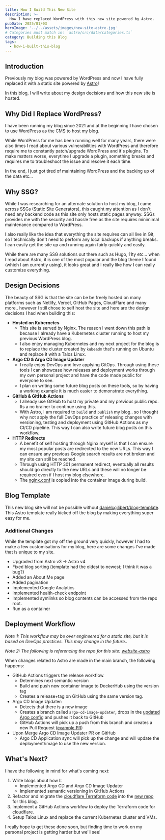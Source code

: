 ```yaml
---
title: How I Build This New Site
description: >-
  How I have replaced WordPress with this new site powered by Astro.
pubDate: 2025/01/03
heroImage: '../../assets/images/new-site-astro.jpg'
# Categories must match in: `astro/src/data/categories.ts`
category: Building this Blog
tags:
  - how-i-built-this-blog
---
```


## Introduction
Previously my blog was powered by WordPress and now I have fully replaced it with a static site powered by [Astro](https://astro.build)!

In this blog, I will write about my design decisions and how this new site is hosted.

## Why Did I Replace WordPress?
I have been running my blog since 2021 and at the beginning I have chosen to use WordPress as the CMS to host my blog.

While WordPress for me has been running well for many years, there were also times I read about various vulnerabilities with WordPress and therefore require me to constantly patch/upgrade WordPress and it's plugins. To make matters worse, everytime I upgrade a plugin, something breaks and requires me to troubleshoot the issue and resolve it each time.

In the end, I just got tired of maintaining WordPress and the backing up of the data etc...

## Why SSG?
While I was researching for an alternate solution to host my blog, I came across SSGs (Static Site Generators), this caught my attention as I  don't need any backend code as this site only hosts static pages anyway. SSGs provides me with the security and hassle free as the site requires minimimal maintenance compared to WordPress.

I also really like the idea that everything the site requires can all live in Git, so I technically don't need to perform any local backups if anything breaks. I can easily get the site up and running again fairly quickly and easily.

While there are many SSG solutions out there such as Hugo, 11ty etc... when I read about Astro, it is one of the most popular and the blog theme I found (which I am currently using), it looks great and I really like how I can really customize everything.

## Design Decisions
The beauty of SSG is that the site can be be freely hosted on many platforms such as Netlify, Vercel, GitHub Pages, CloudFlare and many more.. however I still chose to self host the site and here are the design decisions I had when building this:

- **Hosted on Kubernetes**
  - This site is served by Nginx. The reason I went down this path is because I already have a Kubernetes cluster running to host my previous WordPress blog.
  - I also enjoy managing Kubernetes and my next project for the blog is to replace the cluster created by `kubeadm` that's running on Ubuntu and replace it with a Talos Linux.
- **Argo CD & Argo CD Image Updater**
  - I really enjoy DevOps and love applying GitOps. Through using these tools I can showcase how releases and deployment works through my own personal project and have the code made public for everyone to see.
  - I plan on writing some future blog posts on these tools, so by having a working example it is much easier to demonstrate everything.
- **GitHub & GitHub Actions**
  - I already use GitHub to host my private and my previous public repo. Its a no brainer to continue using this.
  - With Astro, I am required to `build` and `publish` my blog.. so I thought why not apply the full DevOps practice of releasing changes with versioning, testing and deployment using GitHub Actions as my CI/CD pipeline. This way I can also write future blog posts on this workflow.
- **HTTP Redirects**
  - A benefit of self hosting through Nginx myself is that I can ensure my most popular posts are redirected to the new URLs. This way I can ensure any previous Google search results are not broken and my site can still be reached.
  - Through using HTTP 301 permanent redirect, eventually all results should go directly to the new URLs and these will no longer be required even if I host my blog elsewhere.
  - The [nginx.conf](https://github.com/88lexd/website-astro/blob/main/nginx.conf) is copied into the container image during build.

## Blog Template
This new blog site will not be possible without [danielcgilibert/blog-template](https://github.com/danielcgilibert/blog-template). This Astro template really kicked off the blog by making everything super easy for me.

### Additional Changes
While the template got my off the ground very quickly, however I had to make a few customisations for my blog, here are some changes I've made that is unique to my site.

- Upgraded from Astro v3 -> Astro v4
- Fixed blog sorting (template had the oldest to newest; I think it was a bug?)
- Added an About Me page
- Added pagination
- Implemented Google Analytics
- Implemented health-check endpoint
- Implemented symlinks so blog contents can be accessed from the repo root.
- Run as a container

## Deployment Workflow
*Note 1: This workflow may be over engineered for a static site, but it is based on DevOps practices. This may change in the future..*

*Note 2: The following is referencing the repo for this site: [website-astro](https://github.com/88lexd/website-astro)*

When changes related to Astro are made in the main branch, the following happens:

- GitHub Actions triggers the release workflow.
	- Determines next semantic version
	- Build and push new container image to DockerHub using the version tag
	- Creates a release+tag on GitHub using the same version tag.
- Argo CD Image Updater:
	- Detects that there is a new image
	- Creates a branch called `argo-cd-image-updater`, drops in the [updated Argo config](https://github.com/88lexd/website-astro/blob/main/infra/website-chart/.argocd-source-website-astro.yaml) and pushes it back to GitHub
	- GitHub Actions will pick up a push from this branch and creates a new Pull Request ([example PR](https://github.com/88lexd/website-astro/pull/26/files))
- Upon Merge Argo CD Image Updater PR on GitHub
	- Argo CD Application sync will pick up the change and will update the deployment/image to use the new version.

## What's Next?
I have the following in mind for what's coming next:

1. Write blogs about how I:
    - Implemented Argo CD and Argo CD Image Updater
    - Implemented semantic versioning in GitHub Actions
2. Refactor and migrate the [cloudflare Terraform code](https://github.com/88lexd/lexd-solutions/tree/main/wordpress/1-infra-configuration/3-cloudflare) into the [new repo](https://github.com/88lexd/website-astro) for this blog.
3. Implement a GitHub Actions workfow to deploy the Terraform code for cloudflare.
4. Setup Talos Linux and replace the current Kubernetes cluster and VMs.

I really hope to get these done soon, but finding time to work on my personal project is getting harder but we'll see!
